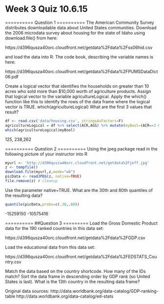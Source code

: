 Week 3 Quiz                     10.6.15
========================================================

==========
Question 1
==========
The American Community Survey distributes downloadable data about United States communities. Download the 2006 microdata survey about housing for the state of Idaho using download.file() from here: 

https://d396qusza40orc.cloudfront.net/getdata%2Fdata%2Fss06hid.csv 

and load the data into R. The code book, describing the variable names is here: 

https://d396qusza40orc.cloudfront.net/getdata%2Fdata%2FPUMSDataDict06.pdf 

Create a logical vector that identifies the households on greater than 10 acres who sold more than $10,000 worth of agriculture products. Assign that logical vector to the variable agricultureLogical. Apply the which() function like this to identify the rows of the data frame where the logical vector is TRUE. which(agricultureLogical) What are the first 3 values that result?

```r
df <- read.csv('data/housing.csv', stringsAsFactors=F)
agricultureLogical = df %>% select(ACR,AGS) %>% mutate(myBool=(ACR==3 & AGS==6))
which(agricultureLogical$myBool)
```

125, 238,262


==========
Question 2
==========
Using the jpeg package read in the following picture of your instructor into R 



```r
myurl <- 'http://d396qusza40orc.cloudfront.net/getdata%2Fjeff.jpg'
z <- tempfile()
download.file(myurl,z,mode="wb")
picData <- readJPEG(z, native=TRUE)
file.remove(z) # cleanup
```

Use the parameter native=TRUE. What are the 30th and 80th quantiles of the resulting data?
```r
quantile(picData,probs=c(.30,.80))
```
-15259150 -10575416

==========
##Question 3
=========
Load the Gross Domestic Product data for the 190 ranked countries in this data set: 

https://d396qusza40orc.cloudfront.net/getdata%2Fdata%2FGDP.csv 

Load the educational data from this data set: 

https://d396qusza40orc.cloudfront.net/getdata%2Fdata%2FEDSTATS_Country.csv 

Match the data based on the country shortcode. How many of the IDs match? Sort the data frame in descending order by GDP rank (so United States is last). What is the 13th country in the resulting data frame? 

Original data sources: 
http://data.worldbank.org/data-catalog/GDP-ranking-table 
http://data.worldbank.org/data-catalog/ed-stats